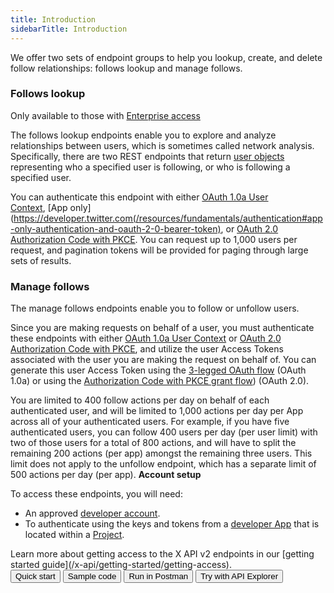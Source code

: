 ---
title: Introduction
sidebarTitle: Introduction
---


We offer two sets of endpoint groups to help you lookup, create, and delete follow relationships: follows lookup and manage follows.
 

### Follows lookup

Only available to those with [Enterprise access](/x-api/getting-started/about-x-api)

The follows lookup endpoints enable you to explore and analyze relationships between users, which is sometimes called network analysis. Specifically, there are two REST endpoints that return [user objects](/x-api/fundamentals/data-dictionary#user) representing who a specified user is following, or who is following a specified user.

You can authenticate this endpoint with either [OAuth 1.0a User Context](/resources/fundamentals/authentication), [App only](https://developer.twitter.com(/resources/fundamentals/authentication#app-only-authentication-and-oauth-2-0-bearer-token), or [OAuth 2.0 Authorization Code with PKCE](resources/fundamentals/authentication#oauth-2-0-authorization-code-flow-with-pkce-2). You can request up to 1,000 users per request, and pagination tokens will be provided for paging through large sets of results.
 

### Manage follows

The manage follows endpoints enable you to follow or unfollow users.

Since you are making requests on behalf of a user, you must authenticate these endpoints with either [OAuth 1.0a User Context](/resources/fundamentals/authentication) or [OAuth 2.0 Authorization Code with PKCE](resources/fundamentals/authentication#oauth-2-0-authorization-code-flow-with-pkce-2), and utilize the user Access Tokens associated with the user you are making the request on behalf of. You can generate this user Access Token using the [3-legged OAuth flow](/resources/fundamentals/authentication#obtaining-access-tokens-using-3-legged-oauth-flow) (OAuth 1.0a) or using the [Authorization Code with PKCE grant flow](/resources/fundamentals/authentication#how-to-connect-to-endpoints-using-oauth-2-0-authorization-code-flow-with-pkce)) (OAuth 2.0).

You are limited to 400 follow actions per day on behalf of each authenticated user, and will be limited to 1,000 actions per day per App across all of your authenticated users. For example, if you have five authenticated users, you can follow 400 users per day (per user limit) with two of those users for a total of 800 actions, and will have to split the remaining 200 actions (per app) amongst the remaining three users. This limit does not apply to the unfollow endpoint, which has a separate limit of 500 actions per day (per app).
<Note>
**Account setup**

To access these endpoints, you will need:

* An approved [developer account](https://developer.x.com/en/portal/petition/essential/basic-info).
* To authenticate using the keys and tokens from a [developer App](/resources/fundamentals/developer-apps) that is located within a [Project](/resources/fundamentals/projects). 
</Note>
Learn more about getting access to the X API v2 endpoints in our [getting started guide](/x-api/getting-started/getting-access).
<div class="flex space-x-2">
<Button href="https://developer.x.com/en/docs/twitter-api/users/follows/quick-start.html">
  Quick start
</Button>
<Button href="https://github.com/xdevplatform/Twitter-API-v2-sample-code">
  Sample code
</Button>
<Button href="https://t.co/twitter-api-postman">
 Run in Postman
</Button>
<Button href="https://developer.twitter.com/apitools/api?endpoint=%2F2%2Fusers%2F%7Bid%7D%2Ffollowers&method=get">
  Try with API Explorer
</Button>
</div>